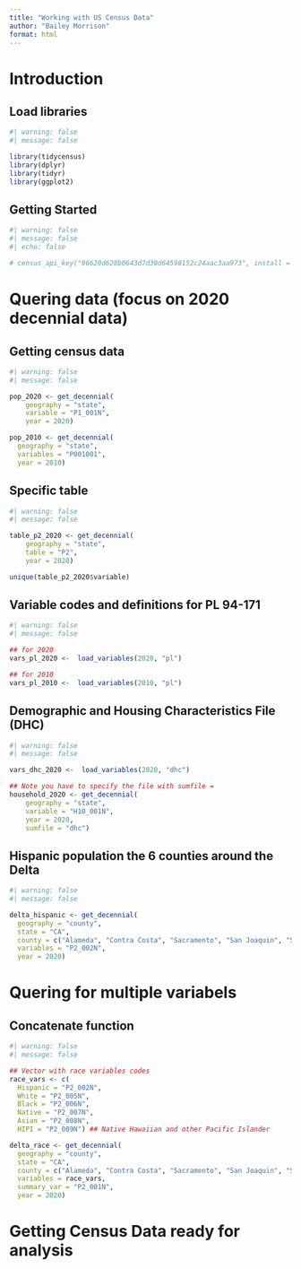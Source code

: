 ```yaml
---
title: "Working with US Census Data"
author: "Bailey Morrison"
format: html
---
```


# Introduction 
## Load libraries
```r
#| warning: false
#| message: false

library(tidycensus)
library(dplyr)
library(tidyr)
library(ggplot2)
```

## Getting Started
```r
#| warning: false
#| message: false
#| echo: false

# census_api_key("96620d628b0643d7d30d64598152c24aac3aa973", install = TRUE, overwrite = T)
```
# Quering data (focus on 2020 decennial data)
## Getting census data
```r
#| warning: false
#| message: false

pop_2020 <- get_decennial(
    geography = "state",
    variable = "P1_001N",
    year = 2020)

pop_2010 <- get_decennial(
  geography = "state", 
  variables = "P001001",
  year = 2010)
```

## Specific table
```r
#| warning: false
#| message: false

table_p2_2020 <- get_decennial(
    geography = "state",
    table = "P2",
    year = 2020)

unique(table_p2_2020$variable)
```

## Variable codes and definitions for  PL 94-171 
```r
#| warning: false
#| message: false

## for 2020
vars_pl_2020 <-  load_variables(2020, "pl")

## for 2010
vars_pl_2010 <-  load_variables(2010, "pl")
```


##  Demographic and Housing Characteristics File (DHC)
```r
#| warning: false
#| message: false

vars_dhc_2020 <-  load_variables(2020, "dhc")

## Note you have to specify the file with sumfile =
household_2020 <- get_decennial(
    geography = "state",
    variable = "H10_001N",
    year = 2020,
    sumfile = "dhc")
```

## Hispanic population the 6 counties around the Delta
```r
#| warning: false
#| message: false

delta_hispanic <- get_decennial(
  geography = "county",
  state = "CA",
  county = c("Alameda", "Contra Costa", "Sacramento", "San Joaquin", "Solano", "Yolo"),
  variables = "P2_002N",
  year = 2020)
```

# Quering for multiple variabels
## Concatenate function 
```r
#| warning: false
#| message: false

## Vector with race variables codes
race_vars <- c(
  Hispanic = "P2_002N",
  White = "P2_005N",
  Black = "P2_006N",
  Native = "P2_007N",
  Asian = "P2_008N",
  HIPI = "P2_009N") ## Native Hawaiian and other Pacific Islander

delta_race <- get_decennial(
  geography = "county",
  state = "CA",
  county = c("Alameda", "Contra Costa", "Sacramento", "San Joaquin", "Solano", "Yolo"),
  variables = race_vars,
  summary_var = "P2_001N",
  year = 2020)
```

# Getting Census Data ready for analysis






